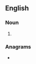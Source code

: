 ==English==

===Noun===
{{head|en|noun form}}

# {{plural of|en|regolith}}

===Anagrams===
* {{anagrams|en|a=eghilorst|ghostlier|sole right}}